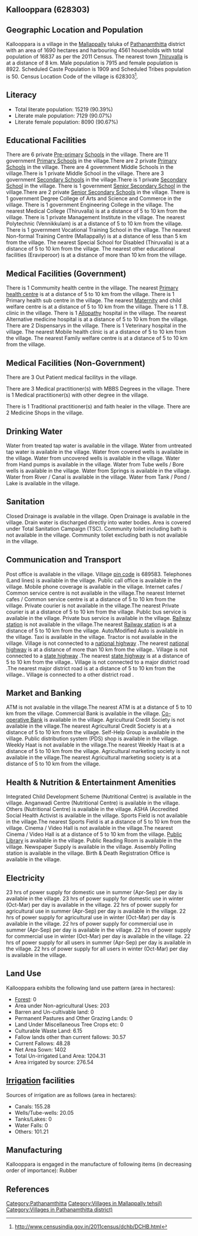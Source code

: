 {{Infobox settlement
| name=Kallooppara
| native_name=
| native_name_lang=
| other_name=
| nickname=
| settlement_type=Village
| image_skyline=
| image_alt=
| image_caption=
| pushpin_map=India Kerala
| pushpin_label_position=right
| pushpin_map_alt=
| pushpin_map_caption=Location in Kerala, India
| latd=
| latm=
| lats=
| latNS=
| longd=
| longm=
| longs=
| longEW=
| coordinates_display=inline,title
| subdivision_type=Country
| subdivision_name={{flag|India}}
| subdivision_type1=[[States and territories of India|State]]
| subdivision_name1=Kerala 
| subdivision_type2=[[List of districts of India|District]]
| subdivision_name2=Pathanamthitta
| subdivision_type3=Tahsil
| subdivision_name3=Mallappally
| website=
| established_title=<!-- Established -->
| established_date=
| founder=
| named_for=
| government_type=
| governing_body=
| unit_pref=Metric=
| area_footnotes=
| area_rank=
| area_total_km2=16.90
| elevation_footnotes=
| elevation_m=
| population_total=16837
| population_as_of=2011
| population_rank=
| population_density_km2=996
| population_demonym=
| population_footnotes=
| demographics_type1=Languages
| demographics1_title1=Official
| demographics1_info1=[[Malayalam language|Malayalam]]
| timezone1=[[Indian Standard Time|IST]]
| utc_offset1==+5:30
| postal_code_type=[[Postal Index Number|PIN]]
| postal_code=689583
| area_code_type=Telephone code
| area_code=
| registration_plate=
| blank1_name_sec1=Nearest city
| blank1_info_sec1=[[Thiruvalla]]
| blank2_name_sec1=[[Human sex ratio|Sex ratio]]
| blank2_info_sec1=1127 [[male|♂]]/[[female|♀]]
| blank3_name_sec1=Literacy
| blank3_info_sec1=90.39%
| blank1_name_sec2=[[2011 Census of India|2011 census]] code
| blank1_info_sec2=628303
| footnotes=
}}

== Kallooppara (628303) ==

== Geographic Location and Population ==

Kallooppara is a village in the [[Mallappally]] taluka of [[Pathanamthitta]] district with an area of 1690 hectares and harbouring 4561 households with total population of 16837 as per the 2011 Census. The nearest town [[Thiruvalla]] is at a distance of 8 km. Male population is 7915 and female population is 8922. Scheduled Caste Population is 1909 and Scheduled Tribes population is 50. Census Location Code of the village is 628303<ref>http://www.censusindia.gov.in/2011census/dchb/DCHB.html</ref>.


== Literacy ==  
* Total literate population: 15219 (90.39%)
* Literate male population: 7129 (90.07%)
* Literate female population: 8090 (90.67%)


== Educational Facilities ==  
There are 6 private [[Pre-primary]] [[School]]s in the village.
There are 11 government [[Primary School]]s in the village.There are 2 private [[Primary School]]s in the village.
There are 4 government Middle Schools in the village.There is 1 private Middle School in the village.
There are 3 government [[Secondary School]]s in the village.There is 1 private [[Secondary School]] in the village.
There is 1 government [[Senior Secondary School]] in the village.There are 2 private [[Senior Secondary School]]s in the village.
There is 1 government Degree College of Arts and Science and Commerce in the village.
There is 1 government Engineering College in the village.
The nearest Medical College (Thiruvalla) is at a distance of 5 to 10 km from the village.
There is 1 private Management Institute in the village.
The nearest Polytechnic (Vennikkulam) is at a distance of 5 to 10 km from the village.
There is 1 government Vocational Training School in the village.
The nearest Non-formal Training Centre (Mallappally) is at a distance of less than 5 km from the village.
The nearest Special School for Disabled (Thiruvalla) is at a distance of 5 to 10 km from the village.
The nearest other educational facilities (Eraviperoor) is at a distance of more than 10 km from the village.


== Medical Facilities (Government) ==
There is 1 Commumity health centre in the village.
The nearest [[Primary health centre]] is at a distance of 5 to 10 km from the village.
There is 1 Primary health sub centre in the village.
The nearest [[Maternity]] and child welfare centre is at a distance of 5 to 10 km from the village.
There is 1 T.B. clinic in the village.
There is 1 [[Allopathy]] hospital in the village.
The nearest Alternative medicine hospital is at a distance of 5 to 10 km from the village.
There are 2 Dispensarys in the village.
There is 1 Veterinary hospital in the village.
The nearest Mobile health clinic is at a distance of 5 to 10 km from the village.
The nearest Family welfare centre is at a distance of 5 to 10 km from the village.


== Medical Facilities (Non-Government) ==
There are 3 Out Patient medical facilitys in the village.


There are 3 Medical practitioner(s) with MBBS Degrees in the village.
There is 1 Medical practitioner(s) with other degree in the village.

There is 1 Traditional practitioner(s) and faith healer in the village.
There are 2 Medicine Shops in the village.



== Drinking Water ==
Water from treated tap water is available in the village.
Water from untreated tap water is available in the village.
Water from covered wells is available in the village.
Water from uncovered wells is available in the village.
Water from Hand pumps is available in the village.
Water from Tube wells / Bore wells is available in the village.
Water from Springs is available in the village.
Water from River / Canal is available in the village.
Water from Tank / Pond / Lake is available in the village.


== Sanitation ==
Closed Drainage is available in the village.
Open Drainage is available in the village.
Drain water is discharged directly into water bodies.
Area is covered under Total Sanitation Campaign (TSC).
Community toilet including bath is not available in the village.
Community toilet excluding bath is not available in the village.


== Communication and Transport ==
Post office is available in the village.
Village [[pin code]] is 689583.
Telephones (Land lines) is available in the village.
Public call office is available in the village.
Mobile phone coverage is available in the village.
Internet cafes / Common service centre is not available in the village.The nearest Internet cafes / Common service centre is at a distance of 5 to 10 km from the village.
Private courier is not available in the village.The nearest Private courier is at a distance of 5 to 10 km from the village.
Public bus service is available in the village.
Private bus service is available in the village.
[[Railway station]] is not available in the village.The nearest [[Railway station]] is at a distance of 5 to 10 km from the village.
Auto/Modified Auto is available in the village.
Taxi is available in the village.
Tractor is not available in the village.
Village is not connected to a [[national highway]] .The nearest [[national highway]] is at a distance of more than 10 km from the village..
Village is not connected to a [[state highway]] .The nearest [[state highway]] is at a distance of 5 to 10 km from the village..
Village is not connected to a major district road   .The nearest major district road   is at a distance of 5 to 10 km from the village..
Village is connected to a other district road  .







== Market and Banking ==
ATM is not available in the village.The nearest ATM is at a distance of 5 to 10 km from the village.
Commercial Bank is available in the village.
[[Co-operative Bank]] is available in the village.
Agricultural Credit Society is not available in the village.The nearest Agricultural Credit Society is at a distance of 5 to 10 km from the village.
Self-Help Group is available in the village.
Public distribution system (PDS) shop is available in the village.
Weekly Haat is not available in the village.The nearest Weekly Haat is at a distance of 5 to 10 km from the village.
Agricultural marketing society is not available in the village.The nearest Agricultural marketing society is at a distance of 5 to 10 km from the village.


== Health & Nutrition & Entertainment Amenities ==
Integrated Child Development Scheme (Nutritional Centre) is available in the village.
Anganwadi Centre (Nutritional Centre) is available in the village.
Others (Nutritional Centre) is available in the village.
ASHA (Accredited Social Health Activist is available in the village.
Sports Field is not available in the village.The nearest Sports Field is at a distance of 5 to 10 km from the village.
Cinema / Video Hall is not available in the village.The nearest Cinema / Video Hall is at a distance of 5 to 10 km from the village.
[[Public Library]] is available in the village.
Public Reading Room is available in the village.
Newspaper Supply is available in the village.
Assembly Polling station is available in the village.
Birth & Death Registration Office is available in the village.


== Electricity ==
23 hrs of power supply for domestic use in summer (Apr-Sep) per day is available in the village.
23 hrs of power supply for domestic use in winter (Oct-Mar) per day is available in the village.
22 hrs of power supply for agricultural use in summer (Apr-Sep) per day is available in the village.
22 hrs of power supply for agricultural use in winter (Oct-Mar) per day is available in the village.
22 hrs of power supply for commercial use in summer (Apr-Sep) per day is available in the village.
22 hrs of power supply for commercial use in winter (Oct-Mar) per day is available in the village.
22 hrs of power supply for all users in summer (Apr-Sep) per day is available in the village.
22 hrs of power supply for all users in winter (Oct-Mar) per day is available in the village.


== Land Use ==
Kallooppara exhibits the following land use pattern (area in hectares):
* [[Forest]]: 0
* Area under Non-agricultural Uses: 203
* Barren and Un-cultivable land: 0
* Permanent Pastures and Other Grazing Lands: 0
* Land Under Miscellaneous Tree Crops etc: 0
* Culturable Waste Land: 6.15
* Fallow lands other than current fallows: 30.57
* Current Fallows: 48.28
* Net Area Sown: 1402
* Total Un-irrigated Land Area: 1204.31
* Area irrigated by source: 276.54


== [[Irrigation]] facilities ==
Sources of irrigation are as follows (area in hectares):
* Canals: 155.28
* Wells/Tube-wells: 20.05
* Tanks/Lakes: 0
* Water Falls: 0
* Others: 101.21


== Manufacturing ==
Kallooppara is engaged in the manufacture of following items (in decreasing order of importance): Rubber


[[Category:Pathanamthitta]]
[[Category:Villages in Mallappally tehsil)]]
[[Category:Villages in Pathanamthitta district)]]


== References ==
{{Reflist}}


